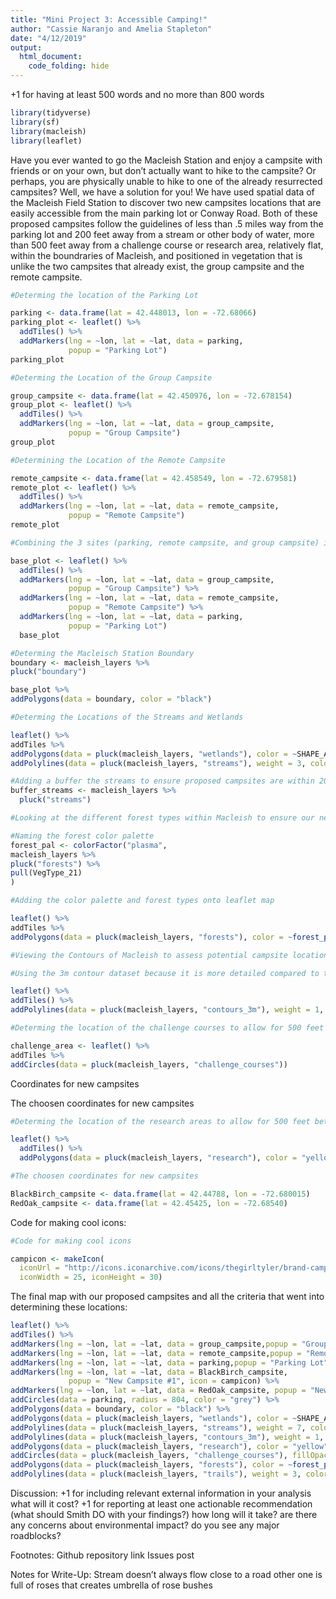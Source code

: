 ```yaml
---
title: "Mini Project 3: Accessible Camping!"
author: "Cassie Naranjo and Amelia Stapleton"
date: "4/12/2019"
output: 
  html_document:
    code_folding: hide
---
```

+1 for having at least 500 words and no more than 800 words

```r
library(tidyverse)
library(sf)
library(macleish)
library(leaflet)
```

Have you ever wanted to go the Macleish Station and enjoy a campsite with friends or on your own, but don't actually want to hike to the campsite? Or perhaps, you are physically unable to hike to one of the already resurrected campsites? Well, we have a solution for you! We have used spatial data of the Macleish Field Station to discover two new campsites locations that are easily accessible from the main parking lot or Conway Road. Both of these proposed campsites follow the guidelines of less than .5 miles way from the parking lot and 200 feet away from a stream or other body of water, more than 500 feet away from a challenge course or research area, relatively flat, within the boundraries of Macleish, and positioned in vegetation that is unlike the two campsites that already exist, the group campsite and the remote campsite.

```r
#Determing the location of the Parking Lot 

parking <- data.frame(lat = 42.448013, lon = -72.68066)
parking_plot <- leaflet() %>%
  addTiles() %>%
  addMarkers(lng = ~lon, lat = ~lat, data = parking,
             popup = "Parking Lot")
parking_plot
```

```r
#Determing the Location of the Group Campsite

group_campsite <- data.frame(lat = 42.450976, lon = -72.678154)
group_plot <- leaflet() %>%
  addTiles() %>%
  addMarkers(lng = ~lon, lat = ~lat, data = group_campsite,
             popup = "Group Campsite")
group_plot
```

```r
#Determining the Location of the Remote Campsite

remote_campsite <- data.frame(lat = 42.458549, lon = -72.679581)
remote_plot <- leaflet() %>%
  addTiles() %>%
  addMarkers(lng = ~lon, lat = ~lat, data = remote_campsite,
             popup = "Remote Campsite")
remote_plot
```

```r
#Combining the 3 sites (parking, remote campsite, and group campsite) into one map

base_plot <- leaflet() %>%
  addTiles() %>%
  addMarkers(lng = ~lon, lat = ~lat, data = group_campsite,
             popup = "Group Campsite") %>%
  addMarkers(lng = ~lon, lat = ~lat, data = remote_campsite,
             popup = "Remote Campsite") %>%
  addMarkers(lng = ~lon, lat = ~lat, data = parking,
             popup = "Parking Lot") 
  base_plot
```

```r
#Determing the Macleisch Station Boundary
boundary <- macleish_layers %>% 
pluck("boundary")

base_plot %>%
addPolygons(data = boundary, color = "black")
```

```r
#Determing the Locations of the Streams and Wetlands

leaflet() %>%
addTiles %>% 
addPolygons(data = pluck(macleish_layers, "wetlands"), color = ~SHAPE_AREA, popup = ~IT_VALDESC) %>%
addPolylines(data = pluck(macleish_layers, "streams"), weight = 3, color = "orange")
```

```r
#Adding a buffer the streams to ensure proposed campsites are within 200 feet of a body of water
buffer_streams <- macleish_layers %>%
  pluck("streams")
```

```r
#Looking at the different forest types within Macleish to ensure our new campsites are in a different vegetation zone than previous campsites

#Naming the forest color palette
forest_pal <- colorFactor("plasma", 
macleish_layers %>%
pluck("forests") %>%
pull(VegType_21)
)
```

```r
#Adding the color palette and forest types onto leaflet map

leaflet() %>%
addTiles %>% 
addPolygons(data = pluck(macleish_layers, "forests"), color = ~forest_pal(VegType_21), fillOpacity = 0.8, weight = 0.1, popup = ~Sheet1__Na)
```

```r
#Viewing the Contours of Macleish to assess potential campsite locations and ensure they are housed on relatively flat land

#Using the 3m contour dataset because it is more detailed compared to the 30 ft dataset

leaflet() %>%
addTiles() %>%
addPolylines(data = pluck(macleish_layers, "contours_3m"), weight = 1, color = "red") 
```

```r
#Determing the location of the challenge courses to allow for 500 feet between any of these locations and our proposed campsites

challenge_area <- leaflet() %>%
addTiles %>% 
addCircles(data = pluck(macleish_layers, "challenge_courses"))
```

Coordinates for new campsites

The choosen coordinates for new campsites

```r
#Determing the location of the research areas to allow for 500 feet between any of these locations and our proposed campsites

leaflet() %>%
  addTiles() %>%
  addPolygons(data = pluck(macleish_layers, "research"), color = "yellow")
```

```r
#The choosen coordinates for new campsites

BlackBirch_campsite <- data.frame(lat = 42.44788, lon = -72.680015)
RedOak_campsite <- data.frame(lat = 42.45425, lon = -72.68540)
```

Code for making cool icons: 

```r
#Code for making cool icons

campicon <- makeIcon(
  iconUrl = "http://icons.iconarchive.com/icons/thegirltyler/brand-camp/256/Camp-Fire-Stories-icon.png",
  iconWidth = 25, iconHeight = 30)
```
The final map with our proposed campsites and all the criteria that went into determining these locations:
```r
leaflet() %>%
addTiles() %>%
addMarkers(lng = ~lon, lat = ~lat, data = group_campsite,popup = "Group Campsite") %>%
addMarkers(lng = ~lon, lat = ~lat, data = remote_campsite,popup = "Remote Campsite") %>%
addMarkers(lng = ~lon, lat = ~lat, data = parking,popup = "Parking Lot") %>%
addMarkers(lng = ~lon, lat = ~lat, data = BlackBirch_campsite,
             popup = "New Campsite #1", icon = campicon) %>%
addMarkers(lng = ~lon, lat = ~lat, data = RedOak_campsite, popup = "New Campsite #2", icon = campicon) %>%
addCircles(data = parking, radius = 804, color = "grey") %>%
addPolygons(data = boundary, color = "black") %>%
addPolygons(data = pluck(macleish_layers, "wetlands"), color = ~SHAPE_AREA, popup = ~IT_VALDESC) %>%
addPolylines(data = pluck(macleish_layers, "streams"), weight = 7, color = "navy") %>%
addPolylines(data = pluck(macleish_layers, "contours_3m"), weight = 1, color = "red") %>%
addPolygons(data = pluck(macleish_layers, "research"), color = "yellow") %>%
addCircles(data = pluck(macleish_layers, "challenge_courses"), fillOpacity = 1) %>%
addPolygons(data = pluck(macleish_layers, "forests"), color = ~forest_pal(VegType_21), fillOpacity = 0.5, weight = 0.1, popup = ~Sheet1__Na) %>%
addPolylines(data = pluck(macleish_layers, "trails"), weight = 3, color = "black")
```

Discussion:
+1 for including relevant external information in your analysis
what will it cost?
+1 for reporting at least one actionable recommendation (what should Smith DO with your findings?)
how long will it take?
are there any concerns about environmental impact?
do you see any major roadblocks?

Footnotes:
Github repository link
Issues post

Notes for Write-Up:
Stream doesn't always flow 
close to a road 
other one is full of roses that creates umbrella of rose bushes 